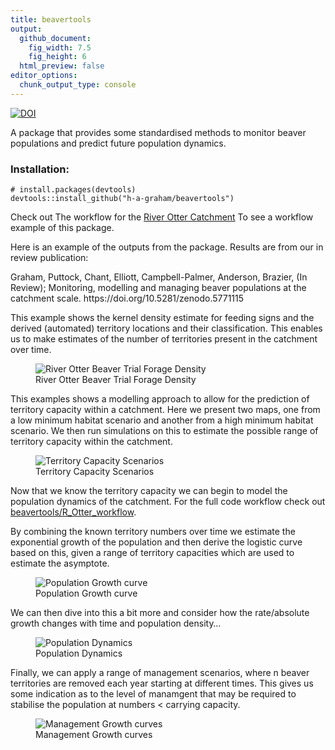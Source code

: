 ```yaml
---
title: beavertools
output: 
  github_document:
    fig_width: 7.5
    fig_height: 6
  html_preview: false
editor_options: 
  chunk_output_type: console
---
```

[![DOI](https://zenodo.org/badge/278560084.svg)](https://zenodo.org/badge/latestdoi/278560084)

A package that provides some standardised methods to monitor beaver populations and predict future population dynamics.


### Installation:
```
# install.packages(devtools)
devtools::install_github("h-a-graham/beavertools")
```

Check out The workflow for the [River Otter Catchment](https://github.com/h-a-graham/beavertools/tree/master/R_Otter_workflow) To see
a workflow example of this package.

Here is an example of the outputs from the package. Results are from our in review publication: 

Graham, Puttock, Chant, Elliott, Campbell-Palmer, Anderson, Brazier, (In Review); Monitoring, modelling and managing beaver populations at the catchment scale. https://doi.org/10.5281/zenodo.5771115


This example shows the kernel density estimate for feeding signs and the derived (automated) territory locations and their classification. This enables us to make estimates of the number of territories present in the catchment over time.

![River Otter Beaver Trial Forage Density](man/figures/AnimatedFeeding.gif)


This examples shows a modelling approach to allow for the prediction of territory capacity within a catchment. Here we present two maps, one from a low minimum habitat scenario and another from a high minimum habitat scenario. We then run simulations on this to estimate the possible range of territory capacity within the catchment. 


![Territory Capacity Scenarios](man/figures/Lower_Upper_Capacity_maps.png)


Now that we know the territory capacity we can begin to model the population dynamics of the catchment. For the full code workflow check out [beavertools/R_Otter_workflow](R_Otter_workflow).

By combining the known territory numbers over time we estimate the exponential growth of the population and then derive the logistic curve based on this, given a range of territory capacities which are used to estimate the asymptote. 


![Population Growth curve](man/figures/TerritoryPredictiond2.png)

We can then dive into this a bit more and consider how the rate/absolute growth changes with time and population density...

![Population Dynamics](man/figures/TerritoryDynamics.png)

Finally, we can apply a range of management scenarios, where n beaver territories are removed each year starting at different times. This gives us some indication as to the level of manamgent that may be required to stabilise the population at numbers < carrying capacity.

![Management Growth curves](man/figures/MgmtDynamics.png)
